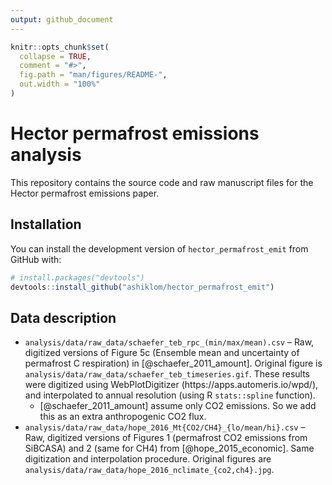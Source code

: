```yaml
---
output: github_document
---
```


<!-- README.md is generated from README.Rmd. Please edit that file -->

```r
knitr::opts_chunk$set(
  collapse = TRUE,
  comment = "#>",
  fig.path = "man/figures/README-",
  out.width = "100%"
)
```
# Hector permafrost emissions analysis

This repository contains the source code and raw manuscript files for the Hector permafrost emissions paper.

## Installation

You can install the development version of `hector_permafrost_emit` from GitHub with:

```r
# install.packages("devtools")
devtools::install_github("ashiklom/hector_permafrost_emit")
```

## Data description

- `analysis/data/raw_data/schaefer_teb_rpc_(min/max/mean).csv` -- Raw, digitized versions of Figure 5c (Ensemble mean and uncertainty of permafrost C respiration) in [@schaefer_2011_amount]. Original figure is `analysis/data/raw_data/schaefer_teb_timeseries.gif`. These results were digitized using WebPlotDigitizer (https://apps.automeris.io/wpd/), and interpolated to annual resolution (using R `stats::spline` function).
    - [@schaefer_2011_amount] assume only CO2 emissions. So we add this as an extra anthropogenic CO2 flux.
- `analysis/data/raw_data/hope_2016_Mt{CO2/CH4}_{lo/mean/hi}.csv` -- Raw, digitized versions of Figures 1 (permafrost CO2 emissions from SiBCASA) and 2 (same for CH4) from [@hope_2015_economic]. Same digitization and interpolation procedure. Original figures are `analysis/data/raw_data/hope_2016_nclimate_{co2,ch4}.jpg`.
